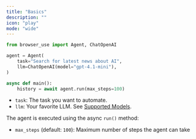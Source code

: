 ```yaml
---
title: "Basics"
description: ""
icon: "play"
mode: "wide"
---
```



```python
from browser_use import Agent, ChatOpenAI

agent = Agent(
    task="Search for latest news about AI",
    llm=ChatOpenAI(model="gpt-4.1-mini"),
)

async def main():
    history = await agent.run(max_steps=100)
```

- `task`: The task you want to automate.
- `llm`: Your favorite LLM. See <a href="/customize/supported-models">Supported Models</a>.


The agent is executed using the async `run()` method:

- `max_steps` (default: `100`): Maximum number of steps the agent can take
